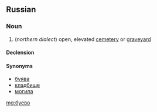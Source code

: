 ==Russian==

===Noun===
{{ru-noun|бу́ево|n-in|бу́ева|бу́ева}}

# {{context|regional|rare|lang=ru}} (''northern dialect'') open, elevated [[cemetery]] or [[graveyard]]

====Declension====
{{ru-noun-о-1|буев|бу́ев}}

====Synonyms====
* [[буява]]
* [[кладбище]]
* [[могила]]

[[mg:буево]]